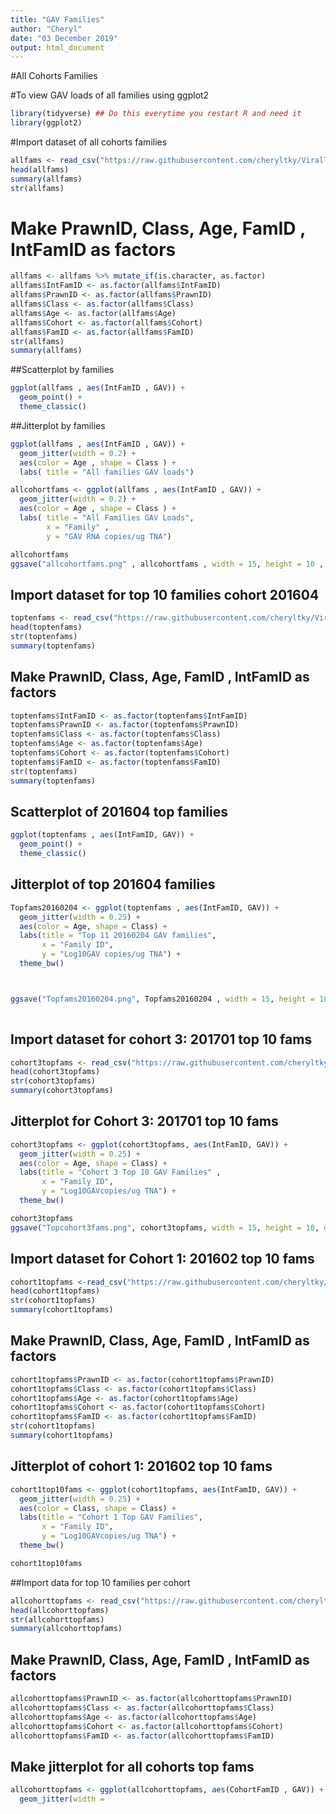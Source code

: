```yaml
---
title: "GAV Families"
author: "Cheryl"
date: "03 December 2019"
output: html_document
---
```


#All Cohorts Families

#To view GAV loads of all families using ggplot2
```r
library(tidyverse) ## Do this everytime you restart R and need it
library(ggplot2)
```

#Import dataset of all cohorts families
```r
allfams <- read_csv("https://raw.githubusercontent.com/cheryltky/ViralTransmission/master/Working%20Files/allcohortfamsv2.csv")
head(allfams)
summary(allfams)
str(allfams)
```

# Make PrawnID, Class, Age, FamID , IntFamID as factors

```r
allfams <- allfams %>% mutate_if(is.character, as.factor)
allfams$IntFamID <- as.factor(allfams$IntFamID)
allfams$PrawnID <- as.factor(allfams$PrawnID)
allfams$Class <- as.factor(allfams$Class)
allfams$Age <- as.factor(allfams$Age)
allfams$Cohort <- as.factor(allfams$Cohort)
allfams$FamID <- as.factor(allfams$FamID)
str(allfams)
summary(allfams)
```

##Scatterplot by families

```r
ggplot(allfams , aes(IntFamID , GAV)) +
  geom_point() +
  theme_classic()
```

##Jitterplot by families
```r
ggplot(allfams , aes(IntFamID , GAV)) +
  geom_jitter(width = 0.2) +
  aes(color = Age , shape = Class ) +
  labs( title = "All families GAV loads")

allcohortfams <- ggplot(allfams , aes(IntFamID , GAV)) +
  geom_jitter(width = 0.2) +
  aes(color = Age , shape = Class ) +
  labs( title = "All Families GAV Loads",
        x = "Family" , 
        y = "GAV RNA copies/ug TNA")

allcohortfams
ggsave("allcohortfams.png" , allcohortfams , width = 15, height = 10 , dpi = 300)
```


## Import dataset for top 10 families cohort 201604

```r
toptenfams <- read_csv("https://raw.githubusercontent.com/cheryltky/ViralTransmission/master/Working%20Files/20160204topfams.csv")
head(toptenfams)
str(toptenfams)
summary(toptenfams)
```

## Make PrawnID, Class, Age, FamID , IntFamID as factors
```r
toptenfams$IntFamID <- as.factor(toptenfams$IntFamID)
toptenfams$PrawnID <- as.factor(toptenfams$PrawnID)
toptenfams$Class <- as.factor(toptenfams$Class)
toptenfams$Age <- as.factor(toptenfams$Age)
toptenfams$Cohort <- as.factor(toptenfams$Cohort)
toptenfams$FamID <- as.factor(toptenfams$FamID)
str(toptenfams)
summary(toptenfams)
```

## Scatterplot of 201604 top families
```r
ggplot(toptenfams , aes(IntFamID, GAV)) +
  geom_point() + 
  theme_classic()
```

## Jitterplot of top 201604 families
```r
Topfams20160204 <- ggplot(toptenfams , aes(IntFamID, GAV)) +
  geom_jitter(width = 0.25) +
  aes(color = Age, shape = Class) +
  labs(title = "Top 11 20160204 GAV families",
       x = "Family ID",
       y = "Log10GAV copies/ug TNA") +
  theme_bw()



ggsave("Topfams20160204.png", Topfams20160204 , width = 15, height = 10, dpi = 300)
  
```

## Import dataset for cohort 3: 201701 top 10 fams
```r
cohort3topfams <- read_csv("https://raw.githubusercontent.com/cheryltky/ViralTransmission/master/Working%20Files/201701top10fams.csv")
head(cohort3topfams)
str(cohort3topfams)
summary(cohort3topfams)
```

## Jitterplot for Cohort 3: 201701 top 10 fams
```r
cohort3topfams <- ggplot(cohort3topfams, aes(IntFamID, GAV)) +
  geom_jitter(width = 0.25) +
  aes(color = Age, shape = Class) +
  labs(title = "Cohort 3 Top 10 GAV Families" ,
       x = "Family ID",
       y = "Log10GAVcopies/ug TNA") +
  theme_bw()

cohort3topfams
ggsave("Topcohort3fams.png", cohort3topfams, width = 15, height = 10, dpi = 300)
```

## Import dataset for Cohort 1: 201602 top 10 fams
```r
cohort1topfams <-read_csv("https://raw.githubusercontent.com/cheryltky/ViralTransmission/master/Working%20Files/201602topfams.csv")
head(cohort1topfams)
str(cohort1topfams)
summary(cohort1topfams)
```

## Make PrawnID, Class, Age, FamID , IntFamID as factors
```r
cohort1topfams$PrawnID <- as.factor(cohort1topfams$PrawnID)
cohort1topfams$Class <- as.factor(cohort1topfams$Class)
cohort1topfams$Age <- as.factor(cohort1topfams$Age)
cohort1topfams$Cohort <- as.factor(cohort1topfams$Cohort)
cohort1topfams$FamID <- as.factor(cohort1topfams$FamID)
str(cohort1topfams)
summary(cohort1topfams)
```

## Jitterplot of cohort 1: 201602 top 10 fams
```r
cohort1top10fams <- ggplot(cohort1topfams, aes(IntFamID, GAV)) +
  geom_jitter(width = 0.25) +
  aes(color = Class, shape = Class) +
  labs(title = "Cohort 1 Top GAV Families",
       x = "Family ID",
       y = "Log10GAVcopies/ug TNA") +
  theme_bw()

cohort1top10fams
```

##Import data for top 10 families per cohort 
```r
allcohorttopfams <- read_csv("https://raw.githubusercontent.com/cheryltky/ViralTransmission/master/Working%20Files/allcohortstop30fams.csv")
head(allcohorttopfams)
str(allcohorttopfams)
summary(allcohorttopfams)
```

## Make PrawnID, Class, Age, FamID , IntFamID as factors
```r
allcohorttopfams$PrawnID <- as.factor(allcohorttopfams$PrawnID)
allcohorttopfams$Class <- as.factor(allcohorttopfams$Class)
allcohorttopfams$Age <- as.factor(allcohorttopfams$Age)
allcohorttopfams$Cohort <- as.factor(allcohorttopfams$Cohort)
allcohorttopfams$FamID <- as.factor(allcohorttopfams$FamID)
```

## Make jitterplot for all cohorts top fams
```r
allcohorttopfams <- ggplot(allcohorttopfams, aes(CohortFamID , GAV)) +
  geom_jitter(width = 
```

